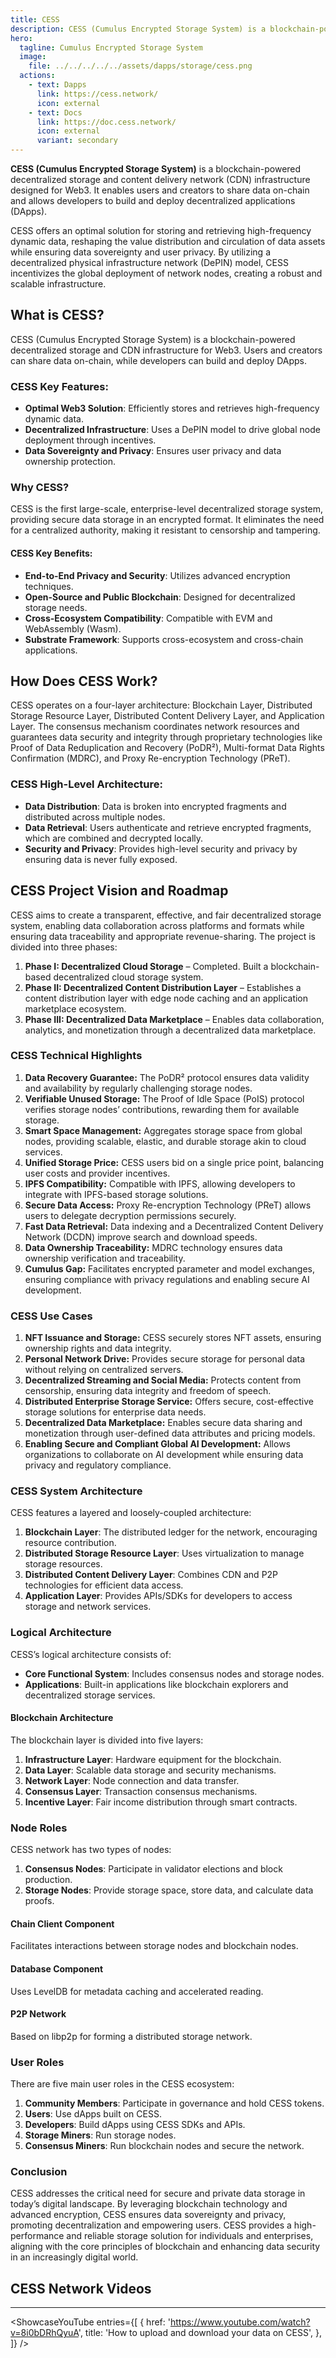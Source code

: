 ```yaml
---
title: CESS
description: CESS (Cumulus Encrypted Storage System) is a blockchain-powered decentralized storage and content delivery network (CDN) infrastructure designed for Web3. 
hero:
  tagline: Cumulus Encrypted Storage System
  image: 
    file: ../../../../../assets/dapps/storage/cess.png
  actions:
    - text: Dapps
      link: https://cess.network/
      icon: external
    - text: Docs
      link: https://doc.cess.network/
      icon: external
      variant: secondary
---
```



**CESS (Cumulus Encrypted Storage System)** is a blockchain-powered decentralized storage and content delivery network (CDN) infrastructure designed for Web3. 
It enables users and creators to share data on-chain and allows developers to build and deploy decentralized applications (DApps).

CESS offers an optimal solution for storing and retrieving high-frequency dynamic data, reshaping the value distribution and circulation of data assets while ensuring data sovereignty and user privacy. By utilizing a decentralized physical infrastructure network (DePIN) model, CESS incentivizes the global deployment of network nodes, creating a robust and scalable infrastructure.

## What is CESS?
CESS (Cumulus Encrypted Storage System) is a blockchain-powered decentralized storage and CDN infrastructure for Web3. Users and creators can share data on-chain, while developers can build and deploy DApps.

###  CESS Key Features:
- **Optimal Web3 Solution**: Efficiently stores and retrieves high-frequency dynamic data.
- **Decentralized Infrastructure**: Uses a DePIN model to drive global node deployment through incentives.
- **Data Sovereignty and Privacy**: Ensures user privacy and data ownership protection.

### Why CESS?
CESS is the first large-scale, enterprise-level decentralized storage system, providing secure data storage in an encrypted format. It eliminates the need for a centralized authority, making it resistant to censorship and tampering.

#### CESS Key Benefits:
- **End-to-End Privacy and Security**: Utilizes advanced encryption techniques.
- **Open-Source and Public Blockchain**: Designed for decentralized storage needs.
- **Cross-Ecosystem Compatibility**: Compatible with EVM and WebAssembly (Wasm).
- **Substrate Framework**: Supports cross-ecosystem and cross-chain applications.

## How Does CESS Work?
CESS operates on a four-layer architecture: Blockchain Layer, Distributed Storage Resource Layer, Distributed Content Delivery Layer, and Application Layer. The consensus mechanism coordinates network resources and guarantees data security and integrity through proprietary technologies like Proof of Data Reduplication and Recovery (PoDR²), Multi-format Data Rights Confirmation (MDRC), and Proxy Re-encryption Technology (PReT).

### CESS High-Level Architecture:
- **Data Distribution**: Data is broken into encrypted fragments and distributed across multiple nodes.
- **Data Retrieval**: Users authenticate and retrieve encrypted fragments, which are combined and decrypted locally.
- **Security and Privacy**: Provides high-level security and privacy by ensuring data is never fully exposed.

## CESS Project Vision and Roadmap
CESS aims to create a transparent, effective, and fair decentralized storage system, enabling data collaboration across platforms and formats while ensuring data traceability and appropriate revenue-sharing. The project is divided into three phases:
1. **Phase I: Decentralized Cloud Storage** – Completed. Built a blockchain-based decentralized cloud storage system.
2. **Phase II: Decentralized Content Distribution Layer** – Establishes a content distribution layer with edge node caching and an application marketplace ecosystem.
3. **Phase III: Decentralized Data Marketplace** – Enables data collaboration, analytics, and monetization through a decentralized data marketplace.

### CESS Technical Highlights
1. **Data Recovery Guarantee:** The PoDR² protocol ensures data validity and availability by regularly challenging storage nodes.
2. **Verifiable Unused Storage:** The Proof of Idle Space (PoIS) protocol verifies storage nodes’ contributions, rewarding them for available storage.
3. **Smart Space Management:** Aggregates storage space from global nodes, providing scalable, elastic, and durable storage akin to cloud services.
4. **Unified Storage Price:** CESS users bid on a single price point, balancing user costs and provider incentives.
5. **IPFS Compatibility:** Compatible with IPFS, allowing developers to integrate with IPFS-based storage solutions.
6. **Secure Data Access:** Proxy Re-encryption Technology (PReT) allows users to delegate decryption permissions securely.
7. **Fast Data Retrieval:** Data indexing and a Decentralized Content Delivery Network (DCDN) improve search and download speeds.
8. **Data Ownership Traceability:** MDRC technology ensures data ownership verification and traceability.
9. **Cumulus Gap:** Facilitates encrypted parameter and model exchanges, ensuring compliance with privacy regulations and enabling secure AI development.

### CESS Use Cases
1. **NFT Issuance and Storage:** CESS securely stores NFT assets, ensuring ownership rights and data integrity.
2. **Personal Network Drive:** Provides secure storage for personal data without relying on centralized servers.
3. **Decentralized Streaming and Social Media:** Protects content from censorship, ensuring data integrity and freedom of speech.
4. **Distributed Enterprise Storage Service:** Offers secure, cost-effective storage solutions for enterprise data needs.
5. **Decentralized Data Marketplace:** Enables secure data sharing and monetization through user-defined data attributes and pricing models.
6. **Enabling Secure and Compliant Global AI Development:** Allows organizations to collaborate on AI development while ensuring data privacy and regulatory compliance.

### CESS System Architecture
CESS features a layered and loosely-coupled architecture:
1. **Blockchain Layer**: The distributed ledger for the network, encouraging resource contribution.
2. **Distributed Storage Resource Layer**: Uses virtualization to manage storage resources.
3. **Distributed Content Delivery Layer**: Combines CDN and P2P technologies for efficient data access.
4. **Application Layer**: Provides APIs/SDKs for developers to access storage and network services.

### Logical Architecture
CESS’s logical architecture consists of:
- **Core Functional System**: Includes consensus nodes and storage nodes.
- **Applications**: Built-in applications like blockchain explorers and decentralized storage services.

#### Blockchain Architecture
The blockchain layer is divided into five layers:
1. **Infrastructure Layer**: Hardware equipment for the blockchain.
2. **Data Layer**: Scalable data storage and security mechanisms.
3. **Network Layer**: Node connection and data transfer.
4. **Consensus Layer**: Transaction consensus mechanisms.
5. **Incentive Layer**: Fair income distribution through smart contracts.

### Node Roles
CESS network has two types of nodes:
1. **Consensus Nodes**: Participate in validator elections and block production.
2. **Storage Nodes**: Provide storage space, store data, and calculate data proofs.

#### Chain Client Component
Facilitates interactions between storage nodes and blockchain nodes.

#### Database Component
Uses LevelDB for metadata caching and accelerated reading.

#### P2P Network
Based on libp2p for forming a distributed storage network.

### User Roles
There are five main user roles in the CESS ecosystem:
1. **Community Members**: Participate in governance and hold CESS tokens.
2. **Users**: Use dApps built on CESS.
3. **Developers**: Build dApps using CESS SDKs and APIs.
4. **Storage Miners**: Run storage nodes.
5. **Consensus Miners**: Run blockchain nodes and secure the network.

### Conclusion
CESS addresses the critical need for secure and private data storage in today’s digital landscape. By leveraging blockchain technology and advanced encryption, CESS ensures data sovereignty and privacy, promoting decentralization and empowering users. CESS provides a high-performance and reliable storage solution for individuals and enterprises, aligning with the core principles of blockchain and enhancing data security in an increasingly digital world.

## CESS Network Videos
----------------
<ShowcaseYouTube
  entries={[
    {
      href: 'https://www.youtube.com/watch?v=8i0bDRhQyuA',
      title: 'How to upload and download your data on CESS',
    },
  ]}
/>